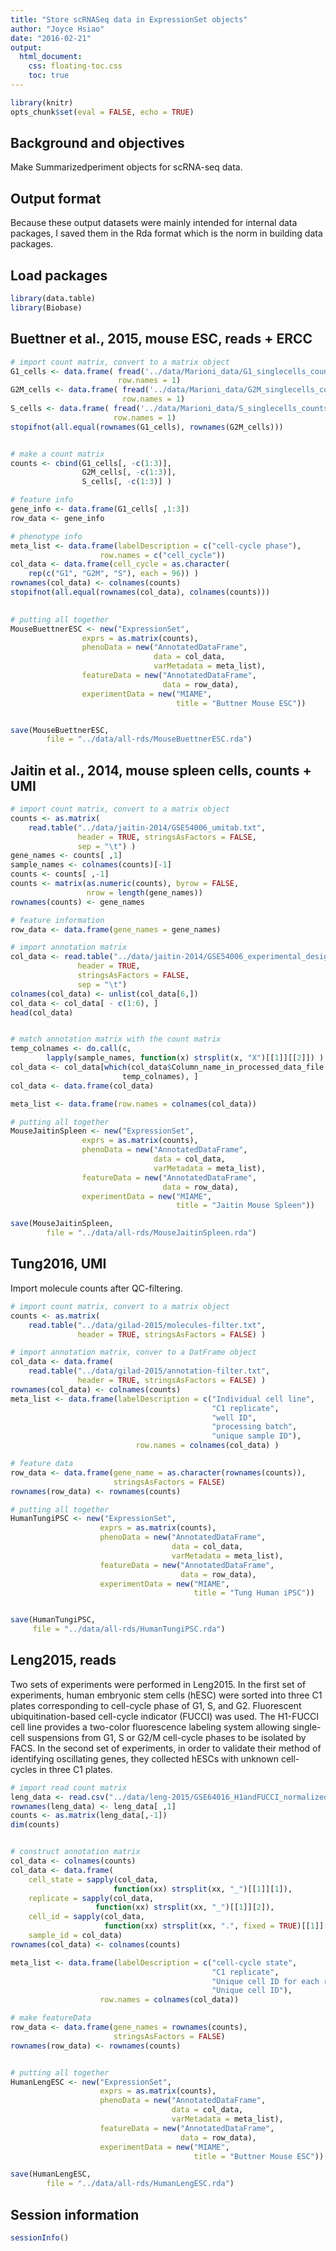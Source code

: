 ```yaml
---
title: "Store scRNASeq data in ExpressionSet objects"
author: "Joyce Hsiao"
date: "2016-02-21"
output: 
  html_document:
    css: floating-toc.css
    toc: true
---
```



```r
library(knitr)
opts_chunk$set(eval = FALSE, echo = TRUE)
```


## Background and objectives

Make Summarizedperiment objects for scRNA-seq data.

## Output format

Because these output datasets were mainly intended for internal data packages, I saved them in the Rda format which is the norm in building data packages. 

## Load packages

```r
library(data.table)
library(Biobase)
```




## Buettner et al., 2015, mouse ESC, reads + ERCC


```r
# import count matrix, convert to a matrix object
G1_cells <- data.frame( fread('../data/Marioni_data/G1_singlecells_counts.txt'),
                        row.names = 1)
G2M_cells <- data.frame( fread('../data/Marioni_data/G2M_singlecells_counts.txt'),
                         row.names = 1)
S_cells <- data.frame( fread('../data/Marioni_data/S_singlecells_counts.txt'),
                       row.names = 1)
stopifnot(all.equal(rownames(G1_cells), rownames(G2M_cells)))


# make a count matrix
counts <- cbind(G1_cells[, -c(1:3)],
                G2M_cells[, -c(1:3)],
                S_cells[, -c(1:3)] )

# feature info
gene_info <- data.frame(G1_cells[ ,1:3])
row_data <- gene_info

# phenotype info
meta_list <- data.frame(labelDescription = c("cell-cycle phase"),
                    row.names = c("cell_cycle"))
col_data <- data.frame(cell_cycle = as.character(
    rep(c("G1", "G2M", "S"), each = 96)) )
rownames(col_data) <- colnames(counts)
stopifnot(all.equal(rownames(col_data), colnames(counts)))
    

# putting all together
MouseBuettnerESC <- new("ExpressionSet",
                exprs = as.matrix(counts),
                phenoData = new("AnnotatedDataFrame",
                                data = col_data,
                                varMetadata = meta_list),
                featureData = new("AnnotatedDataFrame",
                                  data = row_data),
                experimentData = new("MIAME",
                                     title = "Buttner Mouse ESC"))


save(MouseBuettnerESC,
        file = "../data/all-rds/MouseBuettnerESC.rda")
```



## Jaitin et al., 2014, mouse spleen cells, counts + UMI


```r
# import count matrix, convert to a matrix object
counts <- as.matrix(
    read.table("../data/jaitin-2014/GSE54006_umitab.txt",
               header = TRUE, stringsAsFactors = FALSE,
               sep = "\t") )
gene_names <- counts[ ,1]
sample_names <- colnames(counts)[-1]
counts <- counts[ ,-1]
counts <- matrix(as.numeric(counts), byrow = FALSE,
                 nrow = length(gene_names))
rownames(counts) <- gene_names

# feature information
row_data <- data.frame(gene_names = gene_names)

# import annotation matrix
col_data <- read.table("../data/jaitin-2014/GSE54006_experimental_design.txt",
               header = TRUE, 
               stringsAsFactors = FALSE,
               sep = "\t") 
colnames(col_data) <- unlist(col_data[6,])
col_data <- col_data[ - c(1:6), ]
head(col_data)


# match annotation matrix with the count matrix
temp_colnames <- do.call(c,
        lapply(sample_names, function(x) strsplit(x, "X")[[1]][[2]]) )
col_data <- col_data[which(col_data$Column_name_in_processed_data_file %in%
                         temp_colnames), ]
col_data <- data.frame(col_data)

meta_list <- data.frame(row.names = colnames(col_data))

# putting all together
MouseJaitinSpleen <- new("ExpressionSet",
                exprs = as.matrix(counts),
                phenoData = new("AnnotatedDataFrame",
                                data = col_data,
                                varMetadata = meta_list),
                featureData = new("AnnotatedDataFrame",
                                  data = row_data),
                experimentData = new("MIAME",
                                     title = "Jaitin Mouse Spleen"))

save(MouseJaitinSpleen,
        file = "../data/all-rds/MouseJaitinSpleen.rda")
```






## Tung2016, UMI

Import molecule counts after QC-filtering.

```r
# import count matrix, convert to a matrix object
counts <- as.matrix(
    read.table("../data/gilad-2015/molecules-filter.txt",
               header = TRUE, stringsAsFactors = FALSE) )

# import annotation matrix, conver to a DatFrame object
col_data <- data.frame(
    read.table("../data/gilad-2015/annotation-filter.txt",
               header = TRUE, stringsAsFactors = FALSE) )
rownames(col_data) <- colnames(counts)
meta_list <- data.frame(labelDescription = c("Individual cell line",
                                             "C1 replicate",
                                             "well ID",
                                             "processing batch",
                                             "unique sample ID"),
                            row.names = colnames(col_data) )

# feature data
row_data <- data.frame(gene_name = as.character(rownames(counts)),
                       stringsAsFactors = FALSE)
rownames(row_data) <- rownames(counts)

# putting all together
HumanTungiPSC <- new("ExpressionSet",
                    exprs = as.matrix(counts),
                    phenoData = new("AnnotatedDataFrame",
                                    data = col_data,
                                    varMetadata = meta_list),
                    featureData = new("AnnotatedDataFrame",
                                      data = row_data),
                    experimentData = new("MIAME",
                                         title = "Tung Human iPSC"))


save(HumanTungiPSC,
     file = "../data/all-rds/HumanTungiPSC.rda")
```


## Leng2015, reads

Two sets of experiments were performed in Leng2015. In the first set of experiments, human embryonic stem cells (hESC) were sorted into three C1 plates corresponding to cell-cycle phase of G1, S, and G2. Fluorescent ubiquitination-based cell-cycle indicator (FUCCI) was used. The H1-FUCCI cell line provides a two-color fluorescence labeling system allowing single-cell suspensions from G1, S or G2/M cell-cycle phases to be isolated by FACS. In the second set of experiments, in order to validate their method of identifying oscillating genes, they collected hESCs with unknown cell-cycles in three C1 plates.


```r
# import read count matrix
leng_data <- read.csv("../data/leng-2015/GSE64016_H1andFUCCI_normalized_EC.csv")
rownames(leng_data) <- leng_data[ ,1]
counts <- as.matrix(leng_data[,-1])
dim(counts)


# construct annotation matrix
col_data <- colnames(counts)
col_data <- data.frame(
    cell_state = sapply(col_data, 
                       function(xx) strsplit(xx, "_")[[1]][1]),
    replicate = sapply(col_data, 
                   function(xx) strsplit(xx, "_")[[1]][2]),
    cell_id = sapply(col_data,
                     function(xx) strsplit(xx, ".", fixed = TRUE)[[1]][2]),
    sample_id = col_data)
rownames(col_data) <- colnames(counts)

meta_list <- data.frame(labelDescription = c("cell-cycle state",
                                             "C1 replicate",
                                             "Unique cell ID for each replicate",
                                             "Unique cell ID"),
                    row.names = colnames(col_data))

# make featureData
row_data <- data.frame(gene_names = rownames(counts),
                       stringsAsFactors = FALSE)
rownames(row_data) <- rownames(counts)


# putting all together
HumanLengESC <- new("ExpressionSet",
                    exprs = as.matrix(counts),
                    phenoData = new("AnnotatedDataFrame",
                                    data = col_data,
                                    varMetadata = meta_list),
                    featureData = new("AnnotatedDataFrame",
                                      data = row_data),
                    experimentData = new("MIAME",
                                         title = "Buttner Mouse ESC"))

save(HumanLengESC,
        file = "../data/all-rds/HumanLengESC.rda")
```


## Session information
```r
sessionInfo()
```


